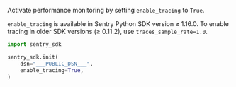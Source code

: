Activate performance monitoring by setting `enable_tracing` to `True`.

<Note>

`enable_tracing` is available in Sentry Python SDK version ≥ 1.16.0. To enable tracing in older SDK versions (≥ 0.11.2), use `traces_sample_rate=1.0`.

</Note>

<SignInNote />

```python
import sentry_sdk

sentry_sdk.init(
    dsn="___PUBLIC_DSN___",
    enable_tracing=True,
)
```
